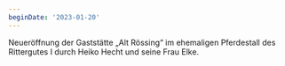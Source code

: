 ```yaml
---
beginDate: '2023-01-20'
---
```


Neueröffnung der Gaststätte „Alt Rössing“ im ehemaligen Pferdestall des
Rittergutes I durch Heiko Hecht und seine Frau Elke.
